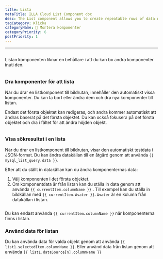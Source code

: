 ```yaml
---
title: Lista
metaTitle: ILLA Cloud List Component doc
desc: The List component allows you to create repeatable rows of data whose look and feel are defined by you.
tagCategory: Klicka
categoryName: 🧬 Montera komponenter
categoryPriority: 6
postPriority: 1
---
```


* * *

## <h2 hidden>List</h2>

Listan komponenten liknar en behållare i att du kan bo andra komponenter inuti den.

<img
  src='https://cdn.illacloud.com/official-website/img/docs/assemble/list.png'
  alt=""
/>

### Dra komponenter för att lista

När du drar en listkomponent till bildrutan, innehåller den automatiskt vissa komponenter. Du kan ta bort eller ändra dem och dra nya komponenter till listan. 

Endast det första objektet kan redigeras, och andra kommer automatiskt att ändras baserat på det första objektet. Du kan också fokusera på det första objektet och dra i fältet för att ändra höjden objekt.

<img
  src='https://cdn.illacloud.com/official-website/img/docs/assemble/list1.png'
  alt=""
/>

### Visa sökresultat i en lista

När du drar en listkomponent till bildrutan, visar den automatiskt testdata i JSON-format. Du kan ändra datakällan till en åtgärd genom att använda `{{ mysql_list_query.data }}`. 

Efter att du ställt in datakällan kan du ändra komponenternas data:

1.  Välj komponenten i det första objektet. 
2.  Om komponentdata är från listan kan du ställa in data genom att använda `{{ currentItem.columnName }}` . Till exempel kan du ställa in bildkällan med `{{ currentItem.Avater }}`. `Avater` är en kolumn från datakällan i listan.

<img
  src='https://cdn.illacloud.com/official-website/img/docs/assemble/list2.png'
  alt=""
/>

Du kan endast använda `{{ currentItem.columnName }}` när komponenterna finns i listan. 

### Använd data för listan

Du kan använda data för valda objekt genom att använda `{{ list1.selectedItem.columnName }}`. Eller använd data från listan genom att använda `{{ list1.dataSource[n].columnName }}`

<img
  src='https://cdn.illacloud.com/official-website/img/docs/assemble/list3.png'
  alt=""
/>

